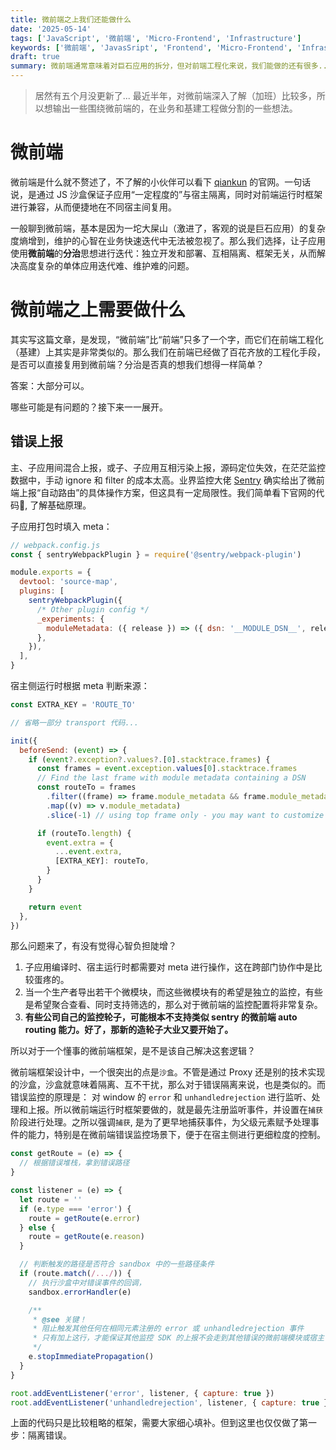 ```yaml
---
title: 微前端之上我们还能做什么
date: '2025-05-14'
tags: ['JavaScript', '微前端', 'Micro-Frontend', 'Infrastructure']
keywords: ['微前端', 'JavasSript', 'Frontend', 'Micro-Frontend', 'Infrastructure', '']
draft: true
summary: 微前端通常意味着对巨石应用的拆分，但对前端工程化来说，我们能做的还有很多...
---
```


> 居然有五个月没更新了... 最近半年，对微前端深入了解（加班）比较多，所以想输出一些围绕微前端的，在业务和基建工程做分割的一些想法。

# 微前端

微前端是什么就不赘述了，不了解的小伙伴可以看下 [qiankun](https://qiankun.umijs.org/zh) 的官网。一句话说，是通过 JS 沙盒保证子应用“一定程度的”与宿主隔离，同时对前端运行时框架进行兼容，从而便捷地在不同宿主间复用。

一般聊到微前端，基本是因为一坨大屎山（激进了，客观的说是巨石应用）的复杂度熵增到，维护的心智在业务快速迭代中无法被忽视了。那么我们选择，让子应用使用**微前端**的**分治**思想进行迭代：独立开发和部署、互相隔离、框架无关，从而解决高度复杂的单体应用迭代难、维护难的问题。

# 微前端之上需要做什么

其实写这篇文章，是发现，“微前端”比“前端”只多了一个字，而它们在前端工程化（基建）上其实是非常类似的。那么我们在前端已经做了百花齐放的工程化手段，是否可以直接复用到微前端？分治是否真的想我们想得一样简单？

答案：大部分可以。

哪些可能是有问题的？接下来一一展开。

## 错误上报

主、子应用间混合上报，或子、子应用互相污染上报，源码定位失效，在茫茫监控数据中，手动 ignore 和 filter 的成本太高。业界监控大佬 [Sentry](https://docs.sentry.io/platforms/javascript/guides/astro/best-practices/micro-frontends/#automatically-route-errors-to-different-projects-depending-on-module) 确实给出了微前端上报“自动路由”的具体操作方案，但这具有一定局限性。我们简单看下官网的代码🌰, 了解基础原理。

子应用打包时填入 meta：

```javascript
// webpack.config.js
const { sentryWebpackPlugin } = require('@sentry/webpack-plugin')

module.exports = {
  devtool: 'source-map',
  plugins: [
    sentryWebpackPlugin({
      /* Other plugin config */
      _experiments: {
        moduleMetadata: ({ release }) => ({ dsn: '__MODULE_DSN__', release }),
      },
    }),
  ],
}
```

宿主侧运行时根据 meta 判断来源：

```javascript
const EXTRA_KEY = 'ROUTE_TO'

// 省略一部分 transport 代码...

init({
  beforeSend: (event) => {
    if (event?.exception?.values?.[0].stacktrace.frames) {
      const frames = event.exception.values[0].stacktrace.frames
      // Find the last frame with module metadata containing a DSN
      const routeTo = frames
        .filter((frame) => frame.module_metadata && frame.module_metadata.dsn)
        .map((v) => v.module_metadata)
        .slice(-1) // using top frame only - you may want to customize this according to your needs

      if (routeTo.length) {
        event.extra = {
          ...event.extra,
          [EXTRA_KEY]: routeTo,
        }
      }
    }

    return event
  },
})
```

那么问题来了，有没有觉得心智负担陡增？

1. 子应用编译时、宿主运行时都需要对 meta 进行操作，这在跨部门协作中是比较蛋疼的。
2. 当一个生产者导出若干个微模块，而这些微模块有的希望是独立的监控，有些是希望聚合查看、同时支持筛选的，那么对于微前端的监控配置将非常复杂。
3. **有些公司自己的监控轮子，可能根本不支持类似 sentry 的微前端 auto routing 能力。好了，那新的造轮子大业又要开始了。**

所以对于一个懂事的微前端框架，是不是该自己解决这套逻辑？

微前端框架设计中，一个很突出的点是`沙盒`。不管是通过 Proxy 还是别的技术实现的沙盒，沙盒就意味着隔离、互不干扰，那么对于错误隔离来说，也是类似的。而错误监控的原理是：
对 window 的 `error` 和 `unhandledrejection` 进行监听、处理和上报。所以微前端运行时框架要做的，就是最先注册监听事件，并设置在`捕获`阶段进行处理。之所以强调`捕获`, 是为了更早地捕获事件，为父级元素赋予处理事件的能力，特别是在微前端错误监控场景下，便于在宿主侧进行更细粒度的控制。

```javascript
const getRoute = (e) => {
  // 根据错误堆栈，拿到错误路径
}

const listener = (e) => {
  let route = ''
  if (e.type === 'error') {
    route = getRoute(e.error)
  } else {
    route = getRoute(e.reason)
  }

  // 判断触发的路径是否符合 sandbox 中的一些路径条件
  if (route.match(/.../)) {
    // 执行沙盒中对错误事件的回调，
    sandbox.errorHandler(e)

    /**
     * @see 关键！
     * 阻止触发其他任何在相同元素注册的 error 或 unhandledrejection 事件
     * 只有加上这行，才能保证其他监控 SDK 的上报不会走到其他错误的微前端模块或宿主
     */
    e.stopImmediatePropagation()
  }
}

root.addEventListener('error', listener, { capture: true })
root.addEventListener('unhandledrejection', listener, { capture: true })
```

上面的代码只是比较粗略的框架，需要大家细心填补。但到这里也仅仅做了第一步：隔离错误。
